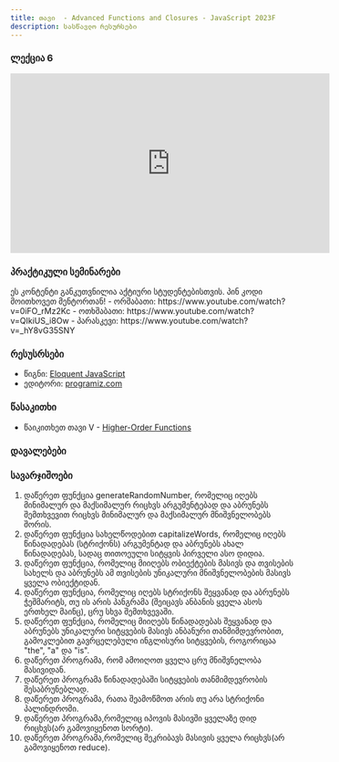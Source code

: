 ```yaml
---
title: თავი  - Advanced Functions and Closures - JavaScript 2023F
description: სასწავლო რესურსები
---
```



### ლექცია 6

<iframe width="560" height="315" src="https://www.youtube.com/embed/uyOWjgJHPOI" title="YouTube video player" frameborder="0" allow="accelerometer; autoplay; clipboard-write; encrypted-media; gyroscope; picture-in-picture; web-share" allowfullscreen></iframe>

### პრაქტიკული სემინარები
<Card>
<PinCodeProtectedContent>
    <Locked>
        ეს კონტენტი განკუთვნილია აქტიური სტუდენტებისთვის.
        პინ კოდი მოითხოვეთ მენტორთან!
    </Locked>
    <Unlocked>
        - ორშაბათი: https://www.youtube.com/watch?v=0iFO_rMz2Kc
        - ოთხშაბათი: https://www.youtube.com/watch?v=QIkiUS_i8Ow
        - პარასკევი: https://www.youtube.com/watch?v=_hY8vG35SNY
    </Unlocked>
</PinCodeProtectedContent>
</Card>

### რესუსრსები
- წიგნი: [Eloquent JavaScript](https://eloquentjavascript.net/)
- ედიტორი: [programiz.com](https://www.programiz.com/javascript/online-compiler/)

### წასაკითხი
- წაიკითხეთ თავი V - [Higher-Order Functions](https://eloquentjavascript.net/05_higher_order.html)

### დავალებები


### სავარჯიშოები

1. დაწერეთ ფუნქცია generateRandomNumber, რომელიც იღებს მინიმალურ და მაქსიმალურ რიცხვს არგუმენტებად და აბრუნებს შემთხვევით რიცხვს მინიმალურ და მაქსიმალურ მნიშვნელობებს შორის.
1. დაწერეთ ფუნქცია სახელწოდებით capitalizeWords, რომელიც იღებს წინადადებას (სტრიქონს) არგუმენტად და აბრუნებს ახალ წინადადებას, სადაც თითოეული სიტყვის პირველი ასო დიდია.
1. დაწერეთ ფუნქცია, რომელიც მიიღებს ობიექტების მასივს და თვისების სახელს და აბრუნებს ამ თვისების უნიკალური მნიშვნელობების მასივს ყველა ობიექტიდან.
1. დაწერეთ ფუნქცია, რომელიც იღებს სტრიქონს შეყვანად და აბრუნებს ჭეშმარიტს, თუ ის არის პანგრამა (შეიცავს ანბანის ყველა ასოს ერთხელ მაინც), ცრუ სხვა შემთხვევაში.
1. დაწერეთ ფუნქცია, რომელიც მიიღებს წინადადებას შეყვანად და აბრუნებს უნიკალური სიტყვების მასივს ანბანური თანმიმდევრობით, გამოკლებით გავრცელებული ინგლისური სიტყვების, როგორიცაა "the", "a" და "is".
1. დაწერეთ პროგრამა, რომ ამოიღოთ ყველა ცრუ მნიშვნელობა მასივიდან.
1. დაწერეთ პროგრამა წინადადებაში სიტყვების თანმიმდევრობის შესაბრუნებლად.
1. დაწერეთ პროგრამა, რათა შეამოწმოთ არის თუ არა სტრიქონი პალინდრომი.
1. დაწერეთ პროგრამა,რომელიც იპოვის მასივში ყველაზე დიდ რიცხვს(არ გამოვიყენოთ სორტი).
1. დაწერეთ პროგრამა,რომელიც შეკრიბავს მასივის ყველა რიცხვს(არ გამოვიყენოთ reduce).
